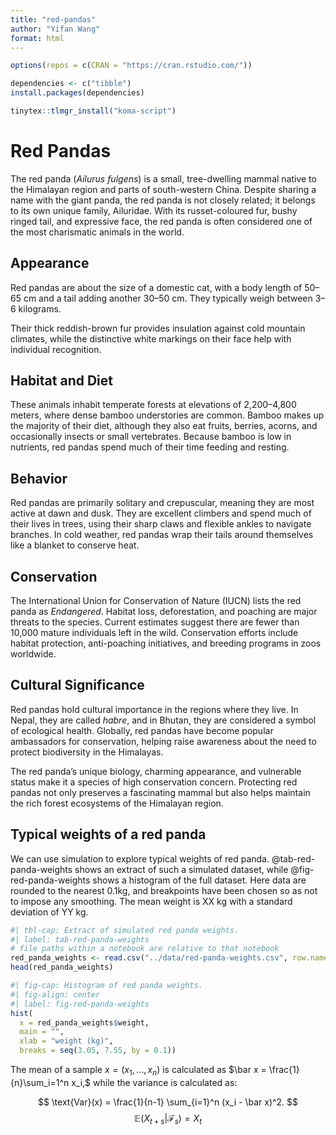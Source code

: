 ```yaml
---
title: "red-pandas"
author: "Yifan Wang"
format: html
---
```


```r
options(repos = c(CRAN = "https://cran.rstudio.com/"))
```

```r
dependencies <- c("tibble")
install.packages(dependencies)
```
```r
tinytex::tlmgr_install("koma-script")
```


# Red Pandas 

The red panda (*Ailurus fulgens*) is a small, tree-dwelling mammal native to the Himalayan region and parts of south-western China. Despite sharing a name with the giant panda, the red panda is not closely related; it belongs to its own unique family, Ailuridae. With its russet-coloured fur, bushy ringed tail, and expressive face, the red panda is often considered one of the most charismatic animals in the world. 

## Appearance

Red pandas are about the size of a domestic cat, with a body length of 50–65 cm and a tail adding another 30–50 cm. They typically weigh between 3–6 kilograms. 

Their thick reddish-brown fur provides insulation against cold mountain climates, while the distinctive white markings on their face help with individual recognition. 

## Habitat and Diet 

These animals inhabit temperate forests at elevations of 2,200–4,800 meters, where dense bamboo understories are common. Bamboo makes up the majority of their diet, although they also eat fruits, berries, acorns, and occasionally insects or small vertebrates. Because bamboo is low in nutrients, red pandas spend much of their time feeding and resting. 

## Behavior 

Red pandas are primarily solitary and crepuscular, meaning they are most active at dawn and dusk. They are excellent climbers and spend much of their lives in trees, using their sharp claws and flexible ankles to navigate branches. In cold weather, red pandas wrap their tails around themselves like a blanket to conserve heat. 

## Conservation 

The International Union for Conservation of Nature (IUCN) lists the red panda as *Endangered*. Habitat loss, deforestation, and poaching are major threats to the species. Current estimates suggest there are fewer than 10,000 mature individuals left in the wild. Conservation efforts include habitat protection, anti-poaching initiatives, and breeding programs in zoos worldwide. 

## Cultural Significance 

Red pandas hold cultural importance in the regions where they live. In Nepal, they are called *habre*, and in Bhutan, they are considered a symbol of ecological health. Globally, red pandas have become popular ambassadors for conservation, helping raise awareness about the need to protect biodiversity in the Himalayas.

The red panda’s unique biology, charming appearance, and vulnerable status make it a species of high conservation concern. Protecting red pandas not only preserves a fascinating mammal but also helps maintain the rich forest ecosystems of the Himalayan region.

## Typical weights of a red panda 

We can use simulation to explore typical weights of red panda. @tab-red-panda-weights shows an extract of such a simulated dataset, while @fig-red-panda-weights shows a histogram of the full dataset. Here data are rounded to the nearest 0.1kg, and breakpoints have been chosen so as not to impose any smoothing. The mean weight is XX kg with a standard deviation of YY kg. 

```r
#| tbl-cap: Extract of simulated red panda weights.
#| label: tab-red-panda-weights
# file paths within a notebook are relative to that notebook
red_panda_weights <- read.csv("../data/red-panda-weights.csv", row.names = 1)
head(red_panda_weights)
```

```r
#| fig-cap: Histogram of red panda weights.
#| fig-align: center
#| label: fig-red-panda-weights
hist(
  x = red_panda_weights$weight,
  main = "",
  xlab = "weight (kg)",
  breaks = seq(3.05, 7.55, by = 0.1))
```


The mean of a sample $x = (x_1, \ldots, x_n)$ is calculated as $\bar x = \frac{1}{n}\sum_i=1^n x_i,$ while the variance is calculated as:

$$
\text{Var}(x) = \frac{1}{n-1} \sum_{i=1}^n (x_i - \bar x)^2.
$$
$$
 \mathbb{E}(X_{t+s}|\mathcal{F}_{s})=X_{t}
$$
